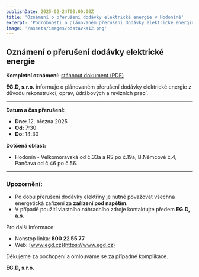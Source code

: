 ```yaml
---
publishDate: 2025-02-24T00:00:00Z
title: 'Oznámení o přerušení dodávky elektrické energie v Hodoníně'
excerpt: 'Podrobnosti o plánovaném přerušení dodávky elektrické energie v Hodoníně dne 12. března 2025'
image: '/assets/images/odstavka12.png'
---
```


## Oznámení o přerušení dodávky elektrické energie

**Kompletní oznámení:** [stáhnout dokument (PDF)](/assets/files/obecne-dokumenty/eon_oznameni12.pdf)

**EG.D, s.r.o.** informuje o plánovaném přerušení dodávky elektrické energie z důvodu rekonstrukcí, oprav, údržbových a revizních prací.

---

**Datum a čas přerušení:**

- **Dne:** 12. března 2025
- **Od:** 7:30
- **Do:** 14:30

**Dotčená oblast:**

- Hodonín - Velkomoravská od č.33a a RS po č.19a, B.Němcové č.4, Pančava od č.46 po č.56.

---

### Upozornění:

- Po dobu přerušení dodávky elektřiny je nutné považovat všechna energetická zařízení za **zařízení pod napětím**.
- V případě použití vlastního náhradního zdroje kontaktujte předem **EG.D, a.s.**.

Pro další informace:

- Nonstop linka: **800 22 55 77**
- Web: [www.egd.cz](https://www.egd.cz)

Děkujeme za pochopení a omlouváme se za případné komplikace.

**EG.D, s.r.o.**
